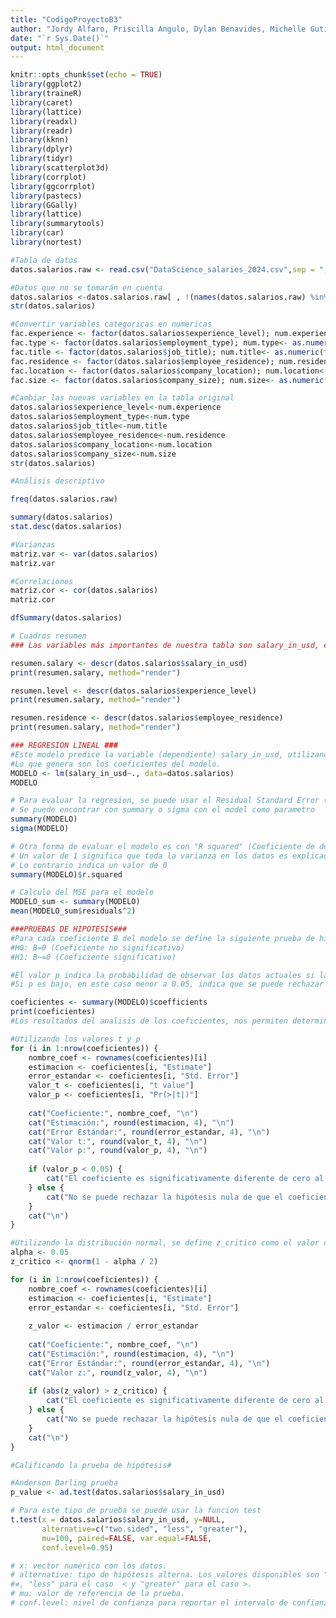 ---
title: "CodigoProyectoB3"
author: "Jordy Alfaro, Priscilla Angulo, Dylan Benavides, Michelle Gutiérrez"
date: "`r Sys.Date()`"
output: html_document
---

```{r setup, include=FALSE}
knitr::opts_chunk$set(echo = TRUE)
library(ggplot2)
library(traineR)
library(caret)
library(lattice)
library(readxl)
library(readr)
library(kknn)
library(dplyr)
library(tidyr)
library(scatterplot3d)
library(corrplot)
library(ggcorrplot)
library(pastecs)
library(GGally)
library(lattice)
library(summarytools)
library(car)
library(nortest)
```

```{r}
#Tabla de datos 
datos.salarios.raw <- read.csv("DataScience_salaries_2024.csv",sep = ",",dec='.')

#Datos que no se tomarán en cuenta
datos.salarios <-datos.salarios.raw[ , !(names(datos.salarios.raw) %in% c("salary","salary_currency"))]
str(datos.salarios)
```

```{r}
#Convertir variables categoricas en numericas
fac.experience <- factor(datos.salarios$experience_level); num.experience<- as.numeric(fac.experience)
fac.type <- factor(datos.salarios$employment_type); num.type<- as.numeric(fac.type)
fac.title <- factor(datos.salarios$job_title); num.title<- as.numeric(fac.title)
fac.residence <- factor(datos.salarios$employee_residence); num.residence<- as.numeric(fac.residence)
fac.location <- factor(datos.salarios$company_location); num.location<- as.numeric(fac.location)
fac.size <- factor(datos.salarios$company_size); num.size<- as.numeric(fac.size)
```

```{r}
#Cambiar las nuevas variables en la tabla original
datos.salarios$experience_level<-num.experience
datos.salarios$employment_type<-num.type
datos.salarios$job_title<-num.title
datos.salarios$employee_residence<-num.residence
datos.salarios$company_location<-num.location
datos.salarios$company_size<-num.size
str(datos.salarios)
```

```{r}
#Análisis descriptivo

freq(datos.salarios.raw)

summary(datos.salarios)
stat.desc(datos.salarios)

#Varianzas
matriz.var <- var(datos.salarios)
matriz.var

#Correlaciones
matriz.cor <- cor(datos.salarios)
matriz.cor

dfSummary(datos.salarios)

# Cuadros resumen
### Las variables más importantes de nuestra tabla son salary_in_usd, experience_level y employee_residence

resumen.salary <- descr(datos.salarios$salary_in_usd)
print(resumen.salary, method="render")

resumen.level <- descr(datos.salarios$experience_level)
print(resumen.salary, method="render")

resumen.residence <- descr(datos.salarios$employee_residence)
print(resumen.salary, method="render")

```

```{r}

### REGRESION LINEAL ###
#Este modelo predice la variable (dependiente) salary_in_usd, utilizando las demás variables (independientes) de la tabla de datos.
#Lo que genera son los coeficientes del modelo.
MODELO <- lm(salary_in_usd~., data=datos.salarios)
MODELO

# Para evaluar la regresion, se puede usar el Residual Standard Error (RSE)
# Se puede encontrar con summary o sigma con el model como parametro
summary(MODELO)
sigma(MODELO)

# Otra forma de evaluar el modelo es con "R squared" (Coeficiente de determinacion)
# Un valor de 1 significa que toda la varianza en los datos es explicada por el modelo y este modela bien los datos
# Lo contrario indica un valor de 0
summary(MODELO)$r.squared

# Calculo del MSE para el modelo
MODELO_sum <- summary(MODELO)
mean(MODELO_sum$residuals^2) 

```

```{r}
###PRUEBAS DE HIPOTESIS###
#Para cada coeficiente B del modelo se define la siguiente prueba de hipótesis:
#H0: B=0 (Coeficiente no significativo)
#H1: B~=0 (Coeficiente significativo)

#El valor p indica la probabilidad de observar los datos actuales si la hipótesis nula fuera verdadera.
#Si p es bajo, en este caso menor a 0.05, indica que se puede rechazar la hipótesis nula.

coeficientes <- summary(MODELO)$coefficients
print(coeficientes)
#Los resultados del analisis de los coeficientes, nos permiten determinar el nivel de significancia entre las variables predictoras y la variable a predecir, con el fin de rechazar o no la hipótesis nula.

#Utilizando los valores t y p
for (i in 1:nrow(coeficientes)) {
    nombre_coef <- rownames(coeficientes)[i]
    estimacion <- coeficientes[i, "Estimate"]
    error_estandar <- coeficientes[i, "Std. Error"]
    valor_t <- coeficientes[i, "t value"]
    valor_p <- coeficientes[i, "Pr(>|t|)"]
    
    cat("Coeficiente:", nombre_coef, "\n")
    cat("Estimación:", round(estimacion, 4), "\n")
    cat("Error Estándar:", round(error_estandar, 4), "\n")
    cat("Valor t:", round(valor_t, 4), "\n")
    cat("Valor p:", round(valor_p, 4), "\n")
    
    if (valor_p < 0.05) {
        cat("El coeficiente es significativamente diferente de cero al nivel de significancia 0.05.\n")
    } else {
        cat("No se puede rechazar la hipótesis nula de que el coeficiente es cero al nivel de significancia 0.05.\n")
    }
    cat("\n")
}
```

```{r}
#Utilizando la distribución normal, se define z_critico como el valor crítico, en este caso a partir de un nivel de significancia menor al 5%.
alpha <- 0.05
z_critico <- qnorm(1 - alpha / 2)

for (i in 1:nrow(coeficientes)) {
    nombre_coef <- rownames(coeficientes)[i]
    estimacion <- coeficientes[i, "Estimate"]
    error_estandar <- coeficientes[i, "Std. Error"]
    
    z_valor <- estimacion / error_estandar
    
    cat("Coeficiente:", nombre_coef, "\n")
    cat("Estimación:", round(estimacion, 4), "\n")
    cat("Error Estándar:", round(error_estandar, 4), "\n")
    cat("Valor z:", round(z_valor, 4), "\n")
    
    if (abs(z_valor) > z_critico) {
        cat("El coeficiente es significativamente diferente de cero al nivel de significancia 0.05.\n")
    } else {
        cat("No se puede rechazar la hipótesis nula de que el coeficiente es cero al nivel de significancia 0.05.\n")
    }
    cat("\n")
}
```

```{r}
#Calificando la prueba de hipótesis#

#Anderson Darling prueba
p_value <- ad.test(datos.salarios$salary_in_usd)

# Para este tipo de prueba se puede usar la funcion test
t.test(x = datos.salarios$salary_in_usd, y=NULL,
       alternative=c("two.sided", "less", "greater"),
       mu=100, paired=FALSE, var.equal=FALSE,
       conf.level=0.95)

# x: vector numérico con los datos.
# alternative: tipo de hipótesis alterna. Los valores disponibles son "two.sided" cuando la hipótesis alterna es  
#≠, "less" para el caso  < y "greater" para el caso >.
# mu: valor de referencia de la prueba.
# conf.level: nivel de confianza para reportar el intervalo de confianza asociado (opcional).

```
